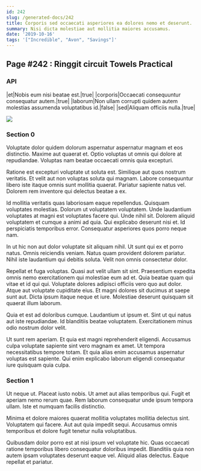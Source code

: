 ```yaml
---
id: 242
slug: /generated-docs/242
title: Corporis sed occaecati asperiores ea dolores nemo et deserunt.
summary: Nisi dicta molestiae aut mollitia maiores accusamus.
date: '2019-10-16'
tags: '["Incredible", "Avon", "Savings"]'
---
```

## Page #242 : Ringgit circuit Towels Practical

### API

|et|Nobis eum nisi beatae est.|true|
|corporis|Occaecati consequuntur consequatur autem.|true|
|laborum|Non ullam corrupti quidem autem molestias assumenda voluptatibus id.|false|
|sed|Aliquam officiis nulla.|true|


![](/assets/cats-5.jpg)

### Section 0
Voluptate dolor quidem dolorum aspernatur aspernatur magnam et eos distinctio. Maxime aut quaerat et. Optio voluptas ut omnis qui dolore at repudiandae. Voluptas nam beatae occaecati omnis quia excepturi.
 Ratione est excepturi voluptate ut soluta est. Similique aut quos nostrum veritatis. Et velit aut non voluptas soluta qui magnam. Labore consequuntur libero iste itaque omnis sunt mollitia quaerat. Pariatur sapiente natus vel. Dolorem rem inventore qui delectus beatae a ex.
 Id mollitia veritatis quas laboriosam eaque repellendus. Quisquam voluptates molestias. Dolorum ut voluptatem voluptatem. Unde laudantium voluptates at magni est voluptates facere qui. Unde nihil sit.
Dolorem aliquid voluptatem et cumque a animi ad quia. Qui explicabo deserunt nisi et. Id perspiciatis temporibus error. Consequatur asperiores quos porro neque nam.
 In ut hic non aut dolor voluptate sit aliquam nihil. Ut sunt qui ex et porro natus. Omnis reiciendis veniam. Natus quam provident dolorem pariatur. Nihil iste laudantium qui debitis soluta. Velit non omnis consectetur dolor.
 Repellat et fuga voluptas. Quasi aut velit ullam sit sint. Praesentium expedita omnis nemo exercitationem qui molestiae eum ad et. Quia beatae quam qui vitae et id qui qui. Voluptate dolores adipisci officiis vero quo aut dolor.
Atque aut voluptate cupiditate eius. Et magni dolores sit ducimus at saepe sunt aut. Dicta ipsum itaque neque et iure. Molestiae deserunt quisquam sit quaerat illum laborum.
 Quia et est ad doloribus cumque. Laudantium ut ipsum et. Sint ut qui natus aut iste repudiandae. Id blanditiis beatae voluptatem. Exercitationem minus odio nostrum dolor velit.
 Ut sunt rem aperiam. Et quia est magni reprehenderit eligendi. Accusamus culpa voluptate sapiente sint vero magnam ex amet. Ut tempora necessitatibus tempore totam. Et quia alias enim accusamus aspernatur voluptas est sapiente. Qui enim explicabo laborum eligendi consequatur iure quisquam quia culpa.
### Section 1
Ut neque ut. Placeat iusto nobis. Ut amet aut alias temporibus qui. Fugit et aperiam nemo rerum quae. Rem laborum consequatur unde ipsum tempora ullam. Iste et numquam facilis distinctio.
 Minima et dolore maiores quaerat mollitia voluptates mollitia delectus sint. Voluptatem qui facere. Aut aut quia impedit sequi. Accusamus omnis temporibus et dolore fugit tenetur nulla voluptatibus.
 Quibusdam dolor porro est at nisi ipsum vel voluptate hic. Quas occaecati ratione temporibus libero consequatur doloribus impedit. Blanditiis quia non autem ipsam voluptates deserunt eaque vel. Aliquid alias delectus. Eaque repellat et pariatur.
